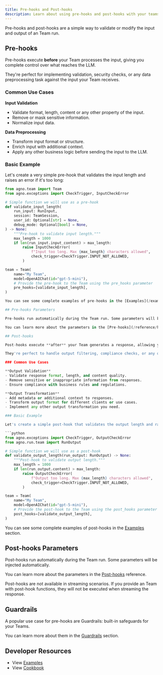 ```yaml
---
title: Pre-hooks and Post-hooks
description: Learn about using pre-hooks and post-hooks with your teams.
---
```


Pre-hooks and post-hooks are a simple way to validate or modify the input and output of an Team run.


## Pre-hooks

Pre-hooks execute **before** your Team processes the input, giving you complete control over what reaches the LLM.

They're perfect for implementing validation, security checks, or any data preprocessing task against the input your Team receives.

### Common Use Cases

**Input Validation**
- Validate format, length, content or any other property of the input.
- Remove or mask sensitive information.
- Normalize input data.

**Data Preprocessing**
- Transform input format or structure.
- Enrich input with additional context.
- Apply any other business logic before sending the input to the LLM.

### Basic Example

Let's create a very simple pre-hook that validates the input length and raises an error if it's too long:

```python
from agno.team import Team
from agno.exceptions import CheckTrigger, InputCheckError

# Simple function we will use as a pre-hook
def validate_input_length(
    run_input: RunInput,
    session: TeamSession,
    user_id: Optional[str] = None,
    debug_mode: Optional[bool] = None,
) -> None:
    """Pre-hook to validate input length."""
    max_length = 1000
    if len(run_input.input_content) > max_length:
        raise InputCheckError(
            f"Input too long. Max {max_length} characters allowed",
            check_trigger=CheckTrigger.INPUT_NOT_ALLOWED,
        )

team = Team(
    name="My Team",
    model=OpenAIChat(id="gpt-5-mini"),
    # Provide the pre-hook to the Team using the pre_hooks parameter
    pre_hooks=[validate_input_length],
)

You can see some complete examples of pre-hooks in the [Examples](/examples/concepts/teams/pre-hooks-and-post-hooks) section.

## Pre-hooks Parameters

Pre-hooks run automatically during the Team run. Some parameters will be injected automatically.

You can learn more about the parameters in the [Pre-hooks](/reference/hooks/pre-hooks) reference.

## Post-hooks

Post-hooks execute **after** your Team generates a response, allowing you to validate, transform, or enrich the output before it reaches the user.

They're perfect to handle output filtering, compliance checks, or any other output transformation you need.

### Common Use Cases

**Output Validation**
- Validate response format, length, and content quality.
- Remove sensitive or inappropriate information from responses.
- Ensure compliance with business rules and regulations.

**Output Transformation**
- Add metadata or additional context to responses.
- Transform output format for different clients or use cases.
- Implement any other output transformation you need.

### Basic Example

Let's create a simple post-hook that validates the output length and raises an error if it's too long:

```python
from agno.exceptions import CheckTrigger, OutputCheckError
from agno.run.team import RunOutput

# Simple function we will use as a post-hook
def validate_output_length(run_output: RunOutput) -> None:
    """Post-hook to validate output length."""
    max_length = 1000
    if len(run_output.content) > max_length:
        raise OutputCheckError(
            f"Output too long. Max {max_length} characters allowed",
            check_trigger=CheckTrigger.INPUT_NOT_ALLOWED,
        )

team = Team(
    name="My Team",
    model=OpenAIChat(id="gpt-5-mini"),
    # Provide the post-hook to the Team using the post_hooks parameter
    post_hooks=[validate_output_length],
)
```

You can see some complete examples of post-hooks in the [Examples](/examples/concepts/teams/hooks) section.

## Post-hooks Parameters

Post-hooks run automatically during the Team run. Some parameters will be injected automatically.

You can learn more about the parameters in the [Post-hooks](/reference/hooks/post-hooks) reference.

<Note>
Post-hooks are not available in streaming scenarios.
If you provide an Team with post-hook functions, they will not be executed when streaming the response.
</Note>

## Guardrails

A popular use case for pre-hooks are Guardrails: built-in safeguards for your Teams.

You can learn more about them in the [Guardrails](/concepts/teams/guardrails) section.


## Developer Resources

- View [Examples](/examples/concepts/teams/hooks)
- View [Cookbook](https://github.com/agno-agi/agno/tree/main/cookbook/teams/hooks)